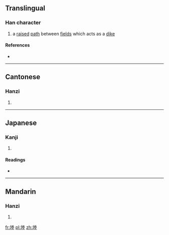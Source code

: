 ==Translingual==

===Han character===
{{Han char|rn=32|rad=土|as=09|sn=12|four=|canj=土火手土 (GFQG)}}

# a [[raised]] [[path]] between [[field]]s which acts as a [[dike]]

====References====
* {{Han ref|kx=0232.210|dkj=05237|dj=0470.180|hdz=10467.010|uh=5818|ud=22552}}

----

==Cantonese==

===Hanzi===
{{yue-hanzi|jyut=[[sing4]]|y=sing4}}

# {{defn|lang=yue|sort=土09}}

----

==Japanese==

===Kanji===
{{ja-kanji|grade=|rs=土09}}

# {{defn|lang=ja|sort=土09}}

====Readings====
* {{ja-readings|on=[[しょう]] (shō)|kun=}}

----

==Mandarin==

===Hanzi===
{{cmn-hanzi|pin=[[chéng]] ([[cheng2]])|wg=ch'eng<sup>2</sup>}}

# {{defn|lang=cmn|sort=土09}}

[[fr:堘]]
[[pl:堘]]
[[zh:堘]]